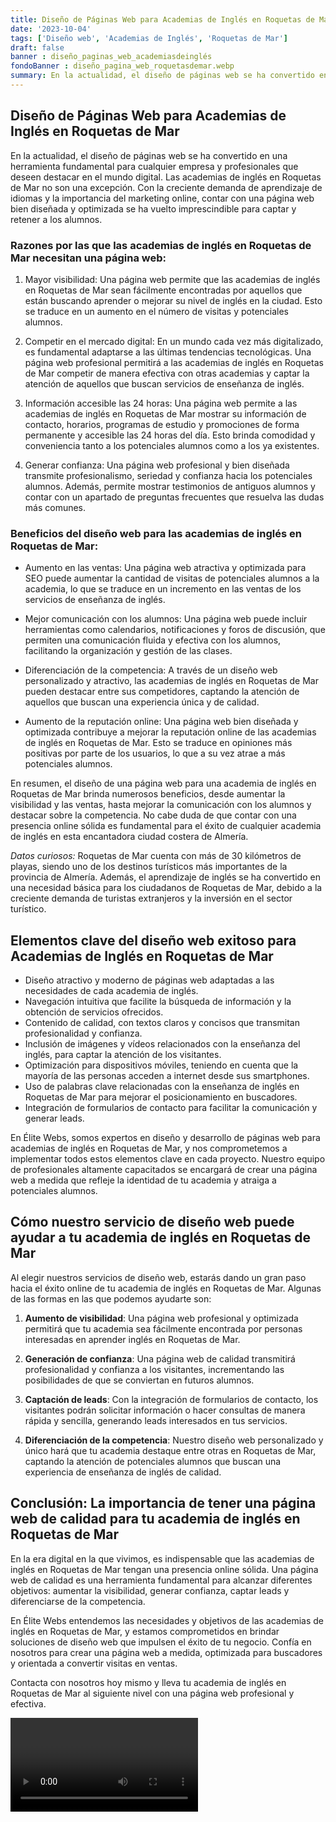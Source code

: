 ```yaml
---
title: Diseño de Páginas Web para Academias de Inglés en Roquetas de Mar
date: '2023-10-04'
tags: ['Diseño web', 'Academias de Inglés', 'Roquetas de Mar']
draft: false
banner : diseño_paginas_web_academiasdeinglés
fondoBanner : diseño_pagina_web_roquetasdemar.webp
summary: En la actualidad, el diseño de páginas web se ha convertido en una herramienta fundamental para cualquier empresa y profesionales que deseen destacar en el mundo digital. Las academias de inglés en Roquetas de Mar no son una excepción. Con la creciente demanda de aprendizaje de idiomas y la importancia del marketing online, contar con una página web bien diseñada y optimizada se ha vuelto imprescindible para captar y retener a los alumnos.
---
```


## Diseño de Páginas Web para Academias de Inglés en Roquetas de Mar

En la actualidad, el diseño de páginas web se ha convertido en una herramienta fundamental para cualquier empresa y profesionales que deseen destacar en el mundo digital. Las academias de inglés en Roquetas de Mar no son una excepción. Con la creciente demanda de aprendizaje de idiomas y la importancia del marketing online, contar con una página web bien diseñada y optimizada se ha vuelto imprescindible para captar y retener a los alumnos.

### Razones por las que las academias de inglés en Roquetas de Mar necesitan una página web:

1. Mayor visibilidad: Una página web permite que las academias de inglés en Roquetas de Mar sean fácilmente encontradas por aquellos que están buscando aprender o mejorar su nivel de inglés en la ciudad. Esto se traduce en un aumento en el número de visitas y potenciales alumnos.

2. Competir en el mercado digital: En un mundo cada vez más digitalizado, es fundamental adaptarse a las últimas tendencias tecnológicas. Una página web profesional permitirá a las academias de inglés en Roquetas de Mar competir de manera efectiva con otras academias y captar la atención de aquellos que buscan servicios de enseñanza de inglés.

3. Información accesible las 24 horas: Una página web permite a las academias de inglés en Roquetas de Mar mostrar su información de contacto, horarios, programas de estudio y promociones de forma permanente y accesible las 24 horas del día. Esto brinda comodidad y conveniencia tanto a los potenciales alumnos como a los ya existentes.

4. Generar confianza: Una página web profesional y bien diseñada transmite profesionalismo, seriedad y confianza hacia los potenciales alumnos. Además, permite mostrar testimonios de antiguos alumnos y contar con un apartado de preguntas frecuentes que resuelva las dudas más comunes.

### Beneficios del diseño web para las academias de inglés en Roquetas de Mar:

- Aumento en las ventas: Una página web atractiva y optimizada para SEO puede aumentar la cantidad de visitas de potenciales alumnos a la academia, lo que se traduce en un incremento en las ventas de los servicios de enseñanza de inglés.

- Mejor comunicación con los alumnos: Una página web puede incluir herramientas como calendarios, notificaciones y foros de discusión, que permiten una comunicación fluida y efectiva con los alumnos, facilitando la organización y gestión de las clases.

- Diferenciación de la competencia: A través de un diseño web personalizado y atractivo, las academias de inglés en Roquetas de Mar pueden destacar entre sus competidores, captando la atención de aquellos que buscan una experiencia única y de calidad.

- Aumento de la reputación online: Una página web bien diseñada y optimizada contribuye a mejorar la reputación online de las academias de inglés en Roquetas de Mar. Esto se traduce en opiniones más positivas por parte de los usuarios, lo que a su vez atrae a más potenciales alumnos.

En resumen, el diseño de una página web para una academia de inglés en Roquetas de Mar brinda numerosos beneficios, desde aumentar la visibilidad y las ventas, hasta mejorar la comunicación con los alumnos y destacar sobre la competencia. No cabe duda de que contar con una presencia online sólida es fundamental para el éxito de cualquier academia de inglés en esta encantadora ciudad costera de Almería.

*Datos curiosos:* Roquetas de Mar cuenta con más de 30 kilómetros de playas, siendo uno de los destinos turísticos más importantes de la provincia de Almería. Además, el aprendizaje de inglés se ha convertido en una necesidad básica para los ciudadanos de Roquetas de Mar, debido a la creciente demanda de turistas extranjeros y la inversión en el sector turístico.

<GifSeo />

<Cta />

## Elementos clave del diseño web exitoso para Academias de Inglés en Roquetas de Mar

- Diseño atractivo y moderno de páginas web adaptadas a las necesidades de cada academia de inglés.
- Navegación intuitiva que facilite la búsqueda de información y la obtención de servicios ofrecidos.
- Contenido de calidad, con textos claros y concisos que transmitan profesionalidad y confianza.
- Inclusión de imágenes y vídeos relacionados con la enseñanza del inglés, para captar la atención de los visitantes.
- Optimización para dispositivos móviles, teniendo en cuenta que la mayoría de las personas acceden a internet desde sus smartphones.
- Uso de palabras clave relacionadas con la enseñanza de inglés en Roquetas de Mar para mejorar el posicionamiento en buscadores.
- Integración de formularios de contacto para facilitar la comunicación y generar leads.

En Élite Webs, somos expertos en diseño y desarrollo de páginas web para academias de inglés en Roquetas de Mar, y nos comprometemos a implementar todos estos elementos clave en cada proyecto. Nuestro equipo de profesionales altamente capacitados se encargará de crear una página web a medida que refleje la identidad de tu academia y atraiga a potenciales alumnos.

## Cómo nuestro servicio de diseño web puede ayudar a tu academia de inglés en Roquetas de Mar

Al elegir nuestros servicios de diseño web, estarás dando un gran paso hacia el éxito online de tu academia de inglés en Roquetas de Mar. Algunas de las formas en las que podemos ayudarte son:

1. **Aumento de visibilidad**: Una página web profesional y optimizada permitirá que tu academia sea fácilmente encontrada por personas interesadas en aprender inglés en Roquetas de Mar.

2. **Generación de confianza**: Una página web de calidad transmitirá profesionalidad y confianza a los visitantes, incrementando las posibilidades de que se conviertan en futuros alumnos.

3. **Captación de leads**: Con la integración de formularios de contacto, los visitantes podrán solicitar información o hacer consultas de manera rápida y sencilla, generando leads interesados en tus servicios.

4. **Diferenciación de la competencia**: Nuestro diseño web personalizado y único hará que tu academia destaque entre otras en Roquetas de Mar, captando la atención de potenciales alumnos que buscan una experiencia de enseñanza de inglés de calidad.

## Conclusión: La importancia de tener una página web de calidad para tu academia de inglés en Roquetas de Mar

En la era digital en la que vivimos, es indispensable que las academias de inglés en Roquetas de Mar tengan una presencia online sólida. Una página web de calidad es una herramienta fundamental para alcanzar diferentes objetivos: aumentar la visibilidad, generar confianza, captar leads y diferenciarse de la competencia.

En Élite Webs entendemos las necesidades y objetivos de las academias de inglés en Roquetas de Mar, y estamos comprometidos en brindar soluciones de diseño web que impulsen el éxito de tu negocio. Confía en nosotros para crear una página web a medida, optimizada para buscadores y orientada a convertir visitas en ventas.

Contacta con nosotros hoy mismo y lleva tu academia de inglés en Roquetas de Mar al siguiente nivel con una página web profesional y efectiva.

<Video />

<CtaBot job='Academias de Inglés' city='Roquetas de Mar'/>

<Gmaps query='Roquetas de Mar+españa+maps' />